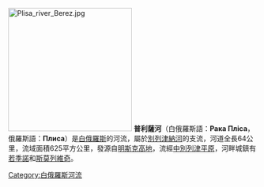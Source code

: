 [[File:Plisa_river_Berez.jpg|250px]]
'''普利薩河'''（白俄羅斯語：'''Рака Пліса'''，俄羅斯語：'''Плиса'''）是[[白俄羅斯|白俄羅斯]]的河流，屬於[[別列津納河|別列津納河]]的支流，河道全長64公里，流域面積625平方公里，發源自[[明斯克高地|明斯克高地]]，流經[[中別列津平原|中別列津平原]]，河畔城鎮有[[若季諾|若季諾]]和[[斯莫列維奇|斯莫列維奇]]。

{{Belarus-geo-stub}}
[[Category:白俄羅斯河流|Category:白俄羅斯河流]]